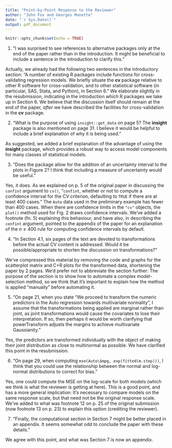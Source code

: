 ```yaml
---
title: "Point-by-Point Response to the Reviewer"
author: "John Fox and Georges Monette"
date: "`r Sys.Date()`"
output: pdf_document
---
```


```r
knitr::opts_chunk$set(echo = TRUE)
```

1.  "I was surprised to see references to alternative packages only at the end of the paper rather than in the introduction. It might be beneficial to include a sentence in the introduction to clarify this."

Actually, we already had the following two sentences in the introductory section: "A number of existing R packages include functions for cross-validating regression models. We briefly situate the **cv** package relative to other R software for cross-validation, and to other statistical software (in particular, SAS, Stata, and Python), in Section 6." We elaborate slightly in the resubmission, indicating in the introduction *which* R packages we take up in Section 6. We believe that the discussion itself should remain at the end of the paper, *after* we have described the facilities for cross-validation in the **cv** package.

2.  "What is the purpose of using `insight::get_data` on page 5? The **insight** package is also mentioned on page 31. I believe it would be helpful to include a brief explanation of why it is being used."

As suggested, we added a brief explanation of the advantage of using the **insight** package, which provides a robust way to access model components for many classes of statistical models.

3.  "Does the package allow for the addition of an uncertainty interval to the plots in Figure 2? I think that including a measure of uncertainty would be useful."

Yes, it does. As we explained on p. 5 of the original paper in discussing the `confint` argument to `cv()`, "`confint`, whether or not to compute a confidence interval for the CV criterion, defaulting to `TRUE` if there are at least 400 cases." The `Auto` data used in the preliminary example has fewer than 400 cases. When there are confidence limits in the `"cv"` objects, the `plot()` method used for Fig. 2 draws confidence intervals. We've added a footnote (fn. 5) explaining this behaviour, and have also, in describing the `confint` argument, pointed to the appendix of the paper for an explanation of the $n \ge 400$ rule for computing confidence intervals by default.

4.  "In Section 4.1, six pages of the text are devoted to transformations before the actual CV content is addressed. Would it be possible/appropriate to shorten the discussion on transformations?"

We've compressed this material by removing the code and graphs for the scatterplot matrix and C+R plots for the transformed data, shortening the paper by 2 pages. We'd prefer not to abbreviate the section further: The purpose of the section is to show how to automate a complex model-selection method, so we think that it's important to explain how the method is applied "manually" before automating it.

5.  "On page 21, when you state “We proceed to transform the numeric predictors in the Auto regression towards multivariate normality”, I assume that the transformations being applied are marginal rather than joint, as joint transformations would cause the covariates to lose their interpretation. If so, then perhaps it would be worth clarifying that powerTransform adjusts the margins to achieve multivariate Gaussianity."

Yes, the predictors are transformed individually with the object of making their joint distribution as close to multinormal as possible. We have clarified this point in the resubmission.

6.  "On page 29, when computing `mse(Auto\$mpg, exp(fitted(m.step)))`, I think that you could use the relationship between the normal and log-normal distributions to correct for bias."

Yes, one could compute the MSE on the log-scale for both models (which we think is what the reviewer is getting at here). This is a good point, and has a more general implication: It's necessary to compare models on the same response scale, but that need not be the original response scale. We've added to what was footnote 12 on p. 25 of the original submission (now footnote 13 on p. 23) to explain this option (crediting the reviewer).

7.  "Finally, the computational section in Section 7 might be better placed in an appendix. It seems somewhat odd to conclude the paper with these details."

We agree with this point, and what was Section 7 is now an appendix.

